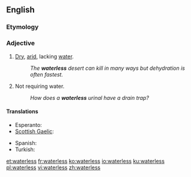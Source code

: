==English==

===Etymology===
{{suffix|water|less}}

===Adjective===
{{en-adj|-}}

# [[dry|Dry]], [[arid]], lacking [[water]].
#: ''The '''waterless''' desert can kill in many ways but dehydration is often fastest.''
# Not requiring water.
#: ''How does a '''waterless''' urinal have a drain trap?''

====Translations====
{{trans-top|lacking water}}
* Esperanto: {{t-|eo|senakva}}
* [[Scottish Gaelic]]: {{t-|gd|gun}} {{t+|gd|uisge}} {{gloss|without water}}
{{trans-mid}}
* Spanish: {{t+|es|sin}} {{t+|es|agua}} {{gloss|without water}}
* Turkish: {{t+|tr|susuz}}
{{trans-bottom}}

[[et:waterless]]
[[fr:waterless]]
[[ko:waterless]]
[[io:waterless]]
[[ku:waterless]]
[[pl:waterless]]
[[vi:waterless]]
[[zh:waterless]]